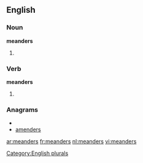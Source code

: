 ==English==

===Noun===
'''meanders'''

# {{plural of |[[meander]]}}

===Verb===
'''meanders'''

# {{third-person singular of|[[meander]]}}

===Anagrams===
* {{alphagram|adeemnrs}}
* [[amenders#English|amenders]]

[[Category:English plurals]]

[[ar:meanders]]
[[fr:meanders]]
[[nl:meanders]]
[[vi:meanders]]